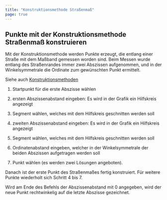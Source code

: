 ```yaml
---
title: "Konstruktionsmethode Straßenmaß"
page: true
---
```

## Punkte mit der Konstruktionsmethode Stra&#223;enma&#223; konstruieren

Mit der Konstruktionsmethode werden Punkte erzeugt, die entlang einer Stra&#223;e mit dem Ma&#223;band gemessen worden sind.
Beim Messen wurde entlang des Stra&#223;enrandes immer zwei Abszissen aufgenommen, und in der Winkelsymmetrale die Ordinate zum gew&#252;nschten Punkt ermittelt.

Siehe auch [Konstruktionsmethoden](../fachschaleeditieren/konstruktion)



1. Startpunkt f&#252;r die erste Abszisse w&#228;hlen

2. ersten Abszissenabstand eingeben: Es wird in der Grafik ein Hilfskreis angezeigt

3. Segment w&#228;hlen, welches mit dem Hilfskreis geschnitten werden soll

4. zweiten Abszissenabstand eingeben: Es wird in der Grafik ein Hilfskreis angezeigt

5. Segment w&#228;hlen, welches mit dem Hilfskreis geschnitten werden soll

6. Ordinatenabstand eingeben, welcher in der Winkelsymmetrale der beiden Abszissen aufgetragen werden soll

7. Punkt w&#228;hlen (es werden zwei L&#246;sungen angeboten). 



Danach ist der erste Punkt des Stra&#223;enma&#223;es fertig konstruiert. F&#252;r weitere Punkte wiederholt sich Schritt 4 bis 7.

Wird am Ende des Befehls der Abszissenabstand mit 0 angegeben, wird der neue Punkt rechtwinkelig auf die letzte Abszisse gezeichnet.